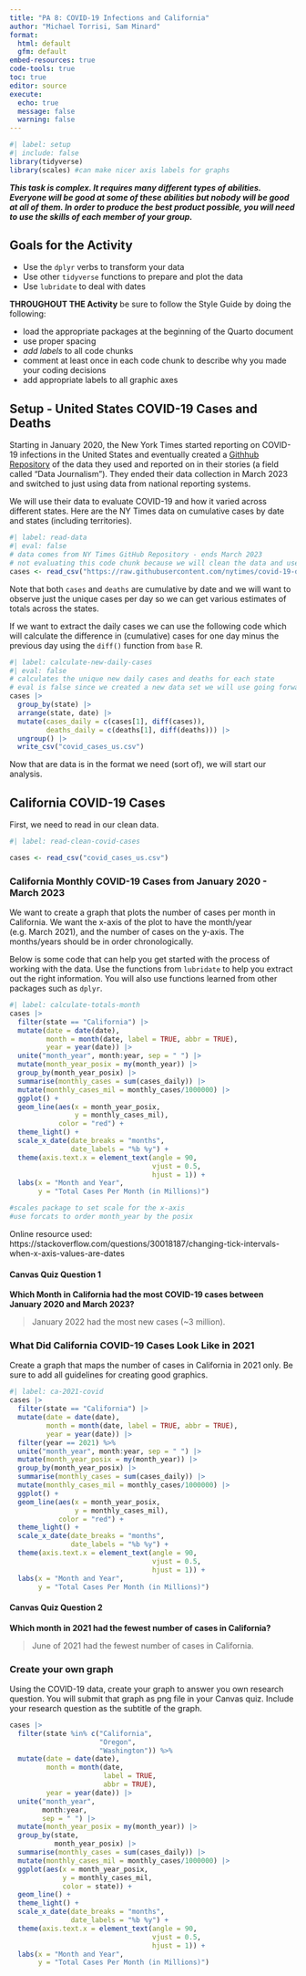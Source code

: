 ```yaml
---
title: "PA 8: COVID-19 Infections and California"
author: "Michael Torrisi, Sam Minard"
format: 
  html: default
  gfm: default
embed-resources: true
code-tools: true
toc: true
editor: source
execute: 
  echo: true
  message: false
  warning: false
---
```


```r
#| label: setup
#| include: false
library(tidyverse)
library(scales) #can make nicer axis labels for graphs
```


***This task is complex. It requires many different types of abilities. Everyone will be good at some of these abilities but nobody will be good at all of them. In order to produce the best product possible, you will need to use the skills of each member of your group.***

<!-- The person who **had** the most relaxing Spring Break starts as the Developer (typing and listening to instructions from the Coder)!  -->


## Goals for the Activity  

- Use the `dplyr` verbs to transform your data  
- Use other `tidyverse` functions to prepare and plot the data  
- Use `lubridate` to deal with dates  


**THROUGHOUT THE Activity** be sure to follow the Style Guide by doing the following:  

- load the appropriate packages at the beginning of the Quarto document  
- use proper spacing  
- *add labels* to all code chunks  
- comment at least once in each code chunk to describe why you made your coding decisions  
- add appropriate labels to all graphic axes  



## Setup - United States COVID-19 Cases and Deaths
Starting in January 2020, the New York Times started reporting on COVID-19 infections in the United States and eventually created a [Githhub Repository](https://github.com/nytimes/covid-19-data/) of the data they used and reported on in their stories (a field called "Data Journalism"). They ended their data collection in March 2023 and switched to just using data from national reporting systems. 

We will use their data to evaluate COVID-19 and how it varied across different states. Here are the NY Times data on cumulative cases by date and states (including territories).
```r
#| label: read-data
#| eval: false
# data comes from NY Times GitHub Repository - ends March 2023
# not evaluating this code chunk because we will clean the data and use the clean data set
cases <- read_csv("https://raw.githubusercontent.com/nytimes/covid-19-data/master/us-states.csv")
```

Note that both `cases` and `deaths` are cumulative by date and we will want to observe just the unique cases per day so we can get various estimates of totals across the states.  

If we want to extract the daily cases we can use the following code which will calculate the difference in (cumulative) cases for one day minus the previous day using the `diff()` function from `base` R.  

```r
#| label: calculate-new-daily-cases
#| eval: false
# calculates the unique new daily cases and deaths for each state
# eval is false since we created a new data set we will use going forward
cases |> 
  group_by(state) |> 
  arrange(state, date) |> 
  mutate(cases_daily = c(cases[1], diff(cases)),
         deaths_daily = c(deaths[1], diff(deaths))) |> 
  ungroup() |> 
  write_csv("covid_cases_us.csv")
```

Now that are data is in the format we need (sort of), we will start our analysis.  

## California COVID-19 Cases

First, we need to read in our clean data.

```r
#| label: read-clean-covid-cases

cases <- read_csv("covid_cases_us.csv")
```



### California Monthly COVID-19 Cases from January 2020 - March 2023

We want to create a graph that plots the number of cases per month in California.  We want the x-axis of the plot to have the month/year (e.g. March 2021), and the number of cases on the y-axis. The months/years should be in order chronologically.

Below is some code that can help you get started with the process of working with the data. Use the functions from `lubridate` to help you extract out the right information. You will also use functions learned from other packages such as `dplyr`. 

```r
#| label: calculate-totals-month
cases |> 
  filter(state == "California") |> 
  mutate(date = date(date),
         month = month(date, label = TRUE, abbr = TRUE),
         year = year(date)) |> 
  unite("month_year", month:year, sep = " ") |> 
  mutate(month_year_posix = my(month_year)) |> 
  group_by(month_year_posix) |> 
  summarise(monthly_cases = sum(cases_daily)) |> 
  mutate(monthly_cases_mil = monthly_cases/1000000) |> 
  ggplot() +
  geom_line(aes(x = month_year_posix,
                y = monthly_cases_mil),
            color = "red") +
  theme_light() +
  scale_x_date(date_breaks = "months",
               date_labels = "%b %y") +
  theme(axis.text.x = element_text(angle = 90,
                                   vjust = 0.5,
                                   hjust = 1)) +
  labs(x = "Month and Year",
       y = "Total Cases Per Month (in Millions)") 

#scales package to set scale for the x-axis
#use forcats to order month_year by the posix
```

Online resource used: https://stackoverflow.com/questions/30018187/changing-tick-intervals-when-x-axis-values-are-dates

#### Canvas Quiz Question 1

**Which Month in California had the most COVID-19 cases between January 2020 and March 2023?**

>January 2022 had the most new cases (~3 million). 


<!-- Swap roles -- Developer becomes Coder, Coder becomes Developer! -->


### What Did California COVID-19 Cases Look Like in  2021

Create a graph that maps the number of cases in California in 2021 only. Be sure to add all guidelines for creating good graphics. 


```r
#| label: ca-2021-covid
cases |> 
  filter(state == "California") |> 
  mutate(date = date(date),
         month = month(date, label = TRUE, abbr = TRUE),
         year = year(date)) |> 
  filter(year == 2021) %>% 
  unite("month_year", month:year, sep = " ") |> 
  mutate(month_year_posix = my(month_year)) |> 
  group_by(month_year_posix) |> 
  summarise(monthly_cases = sum(cases_daily)) |> 
  mutate(monthly_cases_mil = monthly_cases/1000000) |> 
  ggplot() +
  geom_line(aes(x = month_year_posix,
                y = monthly_cases_mil),
            color = "red") +
  theme_light() +
  scale_x_date(date_breaks = "months",
               date_labels = "%b %y") +
  theme(axis.text.x = element_text(angle = 90,
                                   vjust = 0.5,
                                   hjust = 1)) +
  labs(x = "Month and Year",
       y = "Total Cases Per Month (in Millions)") 
```


#### Canvas Quiz Question 2

**Which month in 2021 had the fewest number of cases in California?**

> June of 2021 had the fewest number of cases in California.

<!-- Swap roles -- Developer becomes Coder, Coder becomes Developer! -->


### Create your own graph

Using the COVID-19 data, create your graph to answer you own research question. You will submit that graph as png file in your Canvas quiz. Include your research question as the subtitle of the graph.


```r
cases |> 
  filter(state %in% c("California",
                      "Oregon",
                      "Washington")) %>% 
  mutate(date = date(date),
         month = month(date, 
                       label = TRUE,
                       abbr = TRUE),
         year = year(date)) |> 
  unite("month_year", 
        month:year,
        sep = " ") |> 
  mutate(month_year_posix = my(month_year)) |> 
  group_by(state, 
           month_year_posix) |> 
  summarise(monthly_cases = sum(cases_daily)) |> 
  mutate(monthly_cases_mil = monthly_cases/1000000) |> 
  ggplot(aes(x = month_year_posix,
             y = monthly_cases_mil,
             color = state)) +
  geom_line() +
  theme_light() +
  scale_x_date(date_breaks = "months",
               date_labels = "%b %y") +
  theme(axis.text.x = element_text(angle = 90,
                                   vjust = 0.5,
                                   hjust = 1)) +
  labs(x = "Month and Year",
       y = "Total Cases Per Month (in Millions)") 
```

